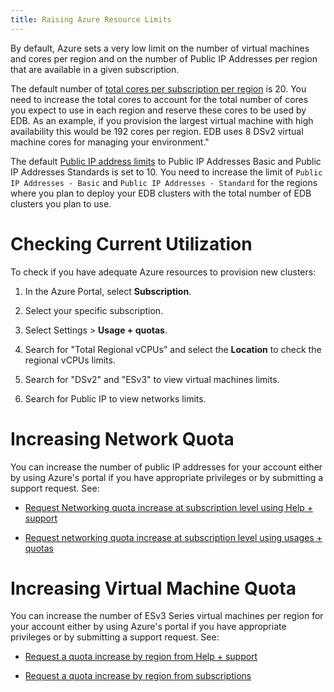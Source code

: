 ```yaml
---
title: Raising Azure Resource Limits
---
```


By default, Azure sets a very low limit on the number of virtual machines and cores per region and on the number of Public IP Addresses per region that are available in a given subscription. 

The default number of [total cores per subscription per region](https://docs.microsoft.com/en-us/azure/azure-resource-manager/management/azure-subscription-service-limits#virtual-machines-limits---azure-resource-manager) is 20. You need to increase the total cores to account for the total number of cores you expect to use in each region and reserve these cores to be used by EDB. As an example, if you provision the largest virtual machine with high availability this would be 192 cores per region. EDB uses 8 DSv2 virtual machine cores for managing your environment."

The default [Public IP address limits](https://docs.microsoft.com/en-us/azure/azure-resource-manager/management/azure-subscription-service-limits#publicip-address) to Public IP Addresses Basic and Public IP Addresses Standards is set to 10. You need to increase the limit of `Public IP Addresses - Basic` and `Public IP Addresses - Standard` for the regions where you plan to deploy your EDB clusters with the total number of EDB clusters you plan to use.


# Checking Current Utilization

To check if you have adequate Azure resources to provision new clusters:

1. In the Azure Portal, select **Subscription**.

2. Select your specific subscription.
3. Select Settings > **Usage + quotas**.
4. Search for "Total Regional vCPUs" and select the **Location** to check the regional vCPUs limits.
5. Search for "DSv2" and "ESv3" to view virtual machines limits.
6. Search for Public IP to view networks limits.


# Increasing Network Quota

You can increase the number of public IP addresses for your account either by using Azure's portal if you have appropriate privileges or by submitting a support request. See: 

- [Request Networking quota increase at subscription level using Help + support](https://docs.microsoft.com/en-us/azure/azure-portal/supportability/networking-quota-requests#request-networking-quota-increase-at-subscription-level-using-help--support)

- [Request networking quota increase at subscription level using usages + quotas](https://docs.microsoft.com/en-us/azure/azure-portal/supportability/networking-quota-requests#request-networking-quota-increase-at-subscription-level-using-usages--quotas)


# Increasing Virtual Machine Quota

You can increase the number of ESv3 Series virtual machines per region for your account either by using Azure's portal if you have appropriate privileges or by submitting a support request. See:

- [Request a quota increase by region from Help + support](https://docs.microsoft.com/en-us/azure/azure-portal/supportability/regional-quota-requests#request-a-quota-increase-by-region-from-help--support)

- [Request a quota increase by region from subscriptions](https://docs.microsoft.com/en-us/azure/azure-portal/supportability/regional-quota-requests#request-a-quota-increase-by-region-from-subscriptions)




